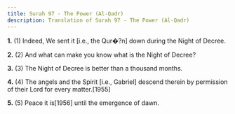 ```yaml
---
title: Surah 97 - The Power (Al-Qadr)
description: Translation of Surah 97 - The Power (Al-Qadr)
---
```


**1.** (1) Indeed, We sent it [i.e., the Qur�?n] down during the Night of Decree.

**2.** (2) And what can make you know what is the Night of Decree?

**3.** (3) The Night of Decree is better than a thousand months.

**4.** (4) The angels and the Spirit [i.e., Gabriel] descend therein by permission of their Lord for every matter.[1955]

**5.** (5) Peace it is[1956] until the emergence of dawn.

